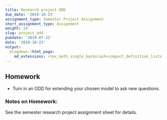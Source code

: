 ```yaml
---
title: Research project ODD
due_date: '2019-10-23'
assignment_type: Semester Project Assignment
short_assignment_type: Assignment
weight: 14
slug: project_odd
pubdate: '2019-07-31'
date: '2019-10-23'
output:
  blogdown::html_page:
    md_extensions: +tex_math_single_backslash+compact_definition_lists
---
```

## Homework

* Turn in an ODD for extending your chosen model to ask new questions.

### Notes on Homework:

See the semester research project assignment sheet for details.